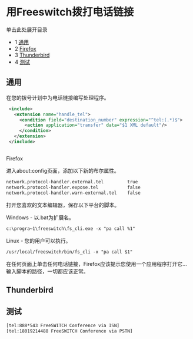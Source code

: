 # 用Freeswitch拨打电话链接

 

单击此处展开目录

* 1 [通用](#-freeswitch--用freeswitch拨打电话链接)
* 2 [Firefox](#-freeswitch--用freeswitch拨打电话链接)
* 3 [Thunderbird](#-freeswitch--用freeswitch拨打电话链接)
* 4 [测试](#-freeswitch--用freeswitch拨打电话链接)

## 通用

在您的拨号计划中为电话链接编写处理程序。

```xml
 <include>
   <extension name="handle_tel">
     <condition field="destination_number" expression="^tel:(.*)$">
       <action application="transfer" data="$1 XML default"/>
     </condition>
   </extension>
 </include>
```

##   
Firefox

进入about:config页面，添加以下新的布尔属性。

```xml
network.protocol-handler.external.tel         true
network.protocol-handler.expose.tel           false
network.protocol-handler.warn-external.tel    false
```

打开您喜欢的文本编辑器，保存以下平台的脚本。

Windows - 以.bat为扩展名。

```xml
c:\progra~1\freeswitch\fs_cli.exe -x "pa call %1"
```

Linux - 您的用户可以执行。

```xml
/usr/local/freeswitch/bin/fs_cli -x "pa call $1"
```

在任何页面上单击任何电话链接，Firefox应该提示您使用一个应用程序打开它...输入脚本的路径，一切都应该正常。

## Thunderbird

## 测试

```xml
[tel:888*543 FreeSWITCH Conference via ISN]
[tel:18019214488 FreeSWITCH Conference via PSTN]
```